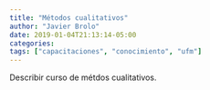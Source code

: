```yaml
---
title: "Métodos cualitativos"
author: "Javier Brolo"
date: 2019-01-04T21:13:14-05:00
categories: 
tags: ["capacitaciones", "conocimiento", "ufm"]
---
```


Describir curso de métdos cualitativos.
